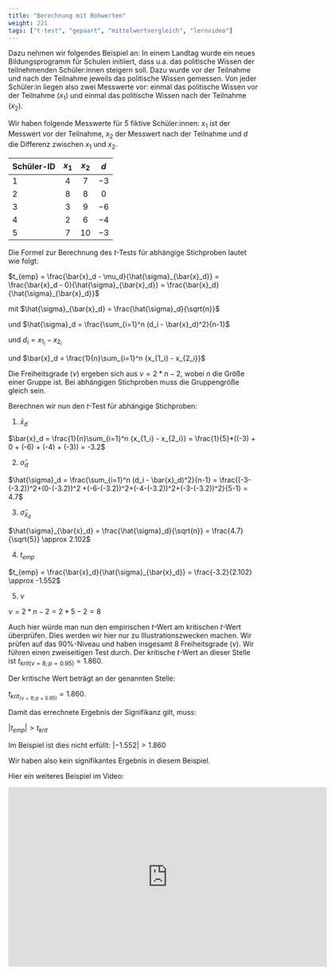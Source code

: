 ```yaml
---
title: "Berechnung mit Rohwerten"
weight: 221
tags: ["t-test", "gepaart", "mittelwertvergleich", "lernvideo"]
---
```


Dazu nehmen wir folgendes Beispiel an: In einem Landtag wurde ein neues Bildungsprogramm für Schulen initiiert, dass u.a. das politische Wissen der teilnehmenden Schüler:innen steigern soll. Dazu wurde vor der Teilnahme und nach der Teilnahme jeweils das politische Wissen gemessen. Von jeder Schüler:in liegen also zwei Messwerte vor: einmal das politische Wissen vor der Teilnahme ($x_1$) und einmal das politische Wissen nach der Teilnahme ($x_2$).

Wir haben folgende Messwerte für 5 fiktive Schüler:innen: $x_1$ ist der Messwert vor der Teilnahme, $x_2$ der Messwert nach der Teilnahme und $d$ die Differenz zwischen $x_1$ und $x_2$.

<center>
|Schüler-ID | $x_1$ | $x_2$ | $d$ |
|:----|:-----:|:-----:|:-----:|
| $1$ | $4$ | $7$ | $-3$ |
| $2$ | $8$ | $8$ | $0$ |
| $3$ | $3$ | $9$ | $-6$ |
| $4$ | $2$ | $6$ | $-4$ |
| $5$ | $7$ | $10$ | $-3$ | 
</center> 

Die Formel zur Berechnung des $t$-Tests für abhängige Stichproben lautet wie folgt:

$t_{emp} = \frac{\bar{x}_d - \mu_d}{\hat{\sigma}_{\bar{x}_d}} = \frac{\bar{x}_d - 0}{\hat{\sigma}_{\bar{x}_d}} = \frac{\bar{x}_d}{\hat{\sigma}_{\bar{x}_d}}$

mit $\hat{\sigma}_{\bar{x}_d} = \frac{\hat{\sigma}_d}{\sqrt{n}}$

und $\hat{\sigma}_d = \frac{\sum_{i=1}^n (d_i - \bar{x}_d)^2}{n-1}$

und $d_i = x_{1_i} - x_{2_i}$

und $\bar{x}_d = \frac{1}{n}\sum_{i=1}^n {x_{1_i} - x_{2_i}}$

Die Freiheitsgrade ($\nu$) ergeben sich aus $\nu = 2*n-2$, wobei $n$ die Größe einer Gruppe ist. Bei abhängigen Stichproben muss die Gruppengröße gleich sein.

Berechnen wir nun den $t$-Test für abhängige Stichproben:

1. $\bar{x}_d$

$\bar{x}_d = \frac{1}{n}\sum_{i=1}^n {x_{1_i} - x_{2_i}} = \frac{1}{5}*((-3) + 0 + (-6) + (-4) + (-3)) = -3.2$

2. $\hat{\sigma}_d$

$\hat{\sigma}_d = \frac{\sum_{i=1}^n (d_i - \bar{x}_d)^2}{n-1} = \frac{(-3-(-3.2))^2+(0-(-3.2))^2 +(-6-(-3.2))^2+(-4-(-3.2))^2+(-3-(-3.2))^2}{5-1} = 4.7$

3. $\hat{\sigma}_{\bar{x}_d}$

$\hat{\sigma}_{\bar{x}_d} = \frac{\hat{\sigma}_d}{\sqrt{n}} = \frac{4.7}{\sqrt{5}} \approx 2.102$

4. $t_{emp}$

$t_{emp} = \frac{\bar{x}_d}{\hat{\sigma}_{\bar{x}_d}} = \frac{-3.2}{2.102} \approx -1.552$

5. $\nu$

$\nu = 2 * n - 2 = 2 * 5 -2 = 8$

Auch hier würde man nun den empirischen $t$-Wert am kritischen $t$-Wert überprüfen. Dies werden wir hier nur zu Illustrationszwecken machen. Wir prüfen auf das $90\%$-Niveau und haben insgesamt $8$ Freiheitsgrade ($\nu$). Wir führen einen zweiseitigen Test durch. Der kritische $t$-Wert an dieser Stelle ist $t_{krit(\nu=8; p = 0.95)} = 1.860$.

Der kritische Wert beträgt an der genannten Stelle:

$t_{krit_{(\nu=8; p=0.95)}} = 1.860$.

Damit das errechnete Ergebnis der Signifikanz gilt, muss:

$|t_{emp} | > t_{krit}$

Im Beispiel ist dies nicht erfüllt: $|-1.552| > 1.860$

Wir haben also kein signifikantes Ergebnis in diesem Beispiel.

Hier ein weiteres Beispiel im Video:

<center>
<iframe src="https://player.vimeo.com/video/512539180?quality=720p&dnt=1" width="640" height="360" frameborder="0" allow="autoplay; fullscreen; picture-in-picture" allowfullscreen referrerpolicy="noreferrer"></iframe>
</center>